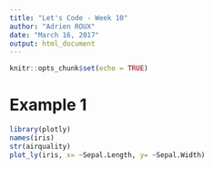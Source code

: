 ```yaml
---
title: "Let's Code - Week 10"
author: "Adrien ROUX"
date: "March 16, 2017"
output: html_document
---
```


```r
knitr::opts_chunk$set(echo = TRUE)
```

# Example 1

```r
library(plotly)
names(iris)
str(airquality)
plot_ly(iris, x= ~Sepal.Length, y= ~Sepal.Width)
```

